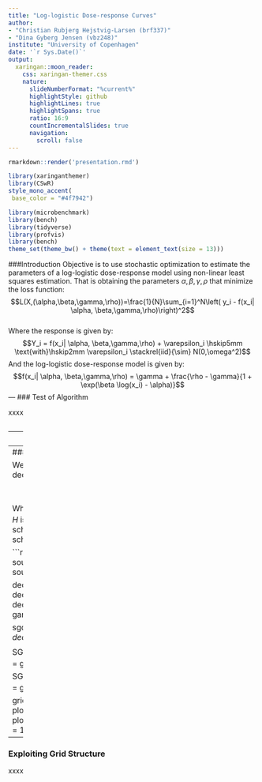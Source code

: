 ```yaml
---
title: "Log-logistic Dose-response Curves"
author: 
- "Christian Rubjerg Hejstvig-Larsen (brf337)"
- "Dina Gyberg Jensen (vbz248)"
institute: "University of Copenhagen"
date: '`r Sys.Date()`'
output:
  xaringan::moon_reader:
    css: xaringan-themer.css
    nature:
      slideNumberFormat: "%current%"
      highlightStyle: github
      highlightLines: true
      highlightSpans: true
      ratio: 16:9
      countIncrementalSlides: true
      navigation:
        scroll: false
---
```

<style type="text/css">
.remark-slide-content {
    font-size: 18px;
        padding: 1em 4em 1em 4em;
    }
.remark-slide-content > h1 {
  font-size: 40px;
}
.remark-slide-scaler {
    overflow-y: auto;
    overflow-x: auto;
}
</style>
```r
rmarkdown::render('presentation.rmd')
```

```r
library(xaringanthemer)
library(CSwR)
style_mono_accent(
 base_color = "#4f7942")
```

```r
library(microbenchmark)
library(bench)
library(tidyverse)
library(profvis)
library(bench)
theme_set(theme_bw() + theme(text = element_text(size = 13)))
```
###Introduction
Objective is to use stochastic optimization to estimate the parameters of a log-logistic dose-response model using non-linear least squares estimation. That is obtaining the parameters $\alpha, \beta, \gamma, \rho$ that minimize the loss function:
$$L(X,(\alpha,\beta,\gamma,\rho))=\frac{1}{N}\sum_{i=1}^N\left( y_i - f(x_i| \alpha, \beta,\gamma,\rho)\right)^2$$
<br>
Where the response is given by:
$$Y_i = f(x_i| \alpha, \beta,\gamma,\rho) + \varepsilon_i \hskip5mm \text{with}\hskip2mm \varepsilon_i \stackrel{iid}{\sim} N(0,\omega^2)$$
And the log-logistic dose-response model is given by:
$$f(x_i| \alpha, \beta,\gamma,\rho) = \gamma + \frac{\rho - \gamma}{1 + \exp(\beta \log(x_i) - \alpha)}$$
---
### Test of Algorithm 

xxxx

```r

```

---
### Gradient Descent

xxxx

```r

```

---
### Decay Schedule

We implement a flexible three-parameter power law family of decay schedules

$$
\gamma_n = \frac{\gamma_0 K}{K + n^{a}}
$$

Where $a \in (0.5,1]$ and $K>0$. $\gamma_0$ is the initial learning rate. If $H$ is strongly convex and the gradient bounded, this decay schedule will ensure convergence. We try different decay schedules, where we vary $a$ and $K$. 

```r
source("~/comp_stat/Stochastic_Optimization_ML/GD.R")
source("~/comp_stat/Stochastic_Optimization_ML/SGD.R")
source("~/comp_stat/Stochastic_Optimization_ML/sampler.R")

decay1 <- decay_scheduler(gamma0 = 1, a = 1, K = 1)
decay2 <- decay_scheduler(gamma0 = 1, a = 0.5, K = 10)
decay3 <- decay_scheduler(gamma0 = 1, a = 0.5, n1 = 150, gamma1 = 0.0002)


sgd_decay1 <- SGD(par0 = param$par, grad = grad, gamma = decay1, x = x, y = y,
                           true_par = param$par)

SGD_tracer$clear()
sgd_decay2 <- SGD(par0 = param$par, grad = grad, gamma = decay2, x = x, y = y,
                           true_par = param$par)


SGD_tracer$clear()
sgd_decay3 <- SGD(par0 = param$par, grad = grad, gamma = decay3, x = x, y = y,
                           true_par = param$par)

grid.arrange(plot(sgd_decay1, 1) + ggtitle("a = 1, K = 1"),
             plot(sgd_decay2, 1)+ ggtitle(" a = 0.5, K = 10"), 
             plot(sgd_decay3, 1) + ggtitle("g1 = 0.0001, n1 = 100"),
             nrow = 1)
```
---
### Exploiting Grid Structure 

xxxx

```r

```